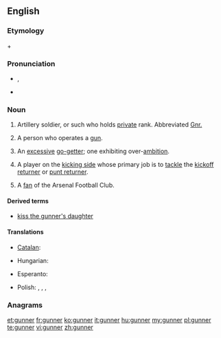 {{also|Gunner}}
==English==

===Etymology===
{{etyl|enm}} {{term|gun|lang=enm}} + {{term|-er|lang=enm}}

===Pronunciation===
* {{a|UK}} {{IPA|/ɡʌn.ə(ɹ)/}}, {{X-SAMPA|/gVn.@(r)/}}
* {{rhymes|ʌnə(r)}}

===Noun===
{{en-noun}}

# {{military}} Artillery soldier, or such who holds [[private]] rank. Abbreviated [[Gnr.]]
# A person who operates a [[gun]].
# {{figuratively}} An [[excessive]] [[go-getter]]; one exhibiting over-[[ambition]].
# {{American football}} A player on the [[kicking side]] whose primary job is to [[tackle]] the [[kickoff returner]] or [[punt returner]].
# {{UK|slang|soccer}} A [[fan]] of the Arsenal Football Club.

====Derived terms====
* [[kiss the gunner's daughter]]

====Translations====
{{trans-top|artillery soldier}}
* [[Catalan]]: {{t|ca|artiller|m}}
{{trans-mid}}
* Hungarian: {{t-|hu|tüzér}}
{{trans-bottom}}

{{trans-top|someone that operates a gun}}
* Esperanto: {{t-|eo|pafisto|xs=Esperanto}}
{{trans-mid}}
{{trans-bottom}}

{{trans-top|a fan of Arsenal}}
* Polish: {{t|pl|Kanonier|m}}, {{t|pl|Kanonierka|f}}, {{t|pl|Arsenalczyk|m}}, {{t|pl|Arsenalka|f}}
{{trans-mid}}
{{trans-bottom}}

===Anagrams===

[[et:gunner]]
[[fr:gunner]]
[[ko:gunner]]
[[it:gunner]]
[[hu:gunner]]
[[my:gunner]]
[[pl:gunner]]
[[te:gunner]]
[[vi:gunner]]
[[zh:gunner]]